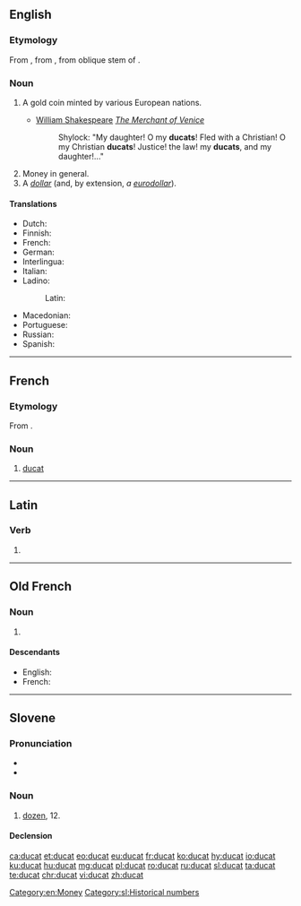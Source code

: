 ==English==

===Etymology===
From {{etyl|fro|en}} {{term|ducat|lang=fro}}, from {{etyl|ML.|en}} {{term|ducatus|lang=la}}, from oblique stem of {{term|dux||duke; leader|lang=la}}.

===Noun===
{{wikipedia}}
{{en-noun}}

# {{context|historical|lang=en}} A gold coin minted by various European nations.
#* [[w:William Shakespeare|William Shakespeare]] ''[[w:The Merchant of Venice|The Merchant of Venice]]''
#*: Shylock: "My daughter! O my '''ducats'''! Fled with a Christian! O my Christian '''ducats'''! Justice! the law! my '''ducats''', and my daughter!..."
# Money in general.
# A ''[[dollar]]'' (and, by extension, ''a [[euro|eurodollar]]'').

====Translations====
{{trans-top|historical gold coin}}
* Dutch: {{t+|nl|dukaat|m}}
* Finnish: {{t|fi|dukaatti}}
* French: {{t+|fr|ducat|m}}
* German: {{t|de|Dukat|m}}
* Interlingua: {{t|ia|ducato}}
* Italian: {{t+|it|ducato}}
* Ladino:
*: Latin: {{t|lad|dukado|m}}
{{trans-mid}}
* Macedonian: {{t|mk|дукат|m|tr=dúkat}}
* Portuguese: {{t+|pt|ducado|m}}
* Russian: {{t+|ru|дукат|m|tr=dukát}}
* Spanish: {{t+|es|ducado|m}}
{{trans-bottom}}

[[Category:en:Money]]

----

==French==

===Etymology===
From {{etyl|it|fr}} {{term|ducato|lang=it}}.

===Noun===
{{fr-noun|m}}

# [[#English|ducat]]

----

==Latin==

===Verb===
{{la-verb-form|dūcat}}

# {{conjugation of|dūcō||3|s|pres|act|sub|lang=la}}

----

==Old French==

===Noun===
{{fro-noun|m|ducatz|ducatz}}

# {{l|en|ducat}} {{gloss|historical coin}}

====Descendants====
* English: {{l|en|ducat}} {{qualifier|borrowed}}
* French: {{l|fr|ducat}}

----

==Slovene==

===Pronunciation===
* {{IPA|lang=sl|/ˈdùːtsat/|/ˈdúːtsat/}}
* {{sl-tonal|dúcat|dȗcat}}

===Noun===
{{sl-noun|dúcat|m-in|dúcata|dúcati}}

# [[dozen]], 12.

====Declension====
{{sl-decl-noun-m|dúcat}}

[[Category:sl:Historical numbers]]

[[ca:ducat]]
[[et:ducat]]
[[eo:ducat]]
[[eu:ducat]]
[[fr:ducat]]
[[ko:ducat]]
[[hy:ducat]]
[[io:ducat]]
[[ku:ducat]]
[[hu:ducat]]
[[mg:ducat]]
[[pl:ducat]]
[[ro:ducat]]
[[ru:ducat]]
[[sl:ducat]]
[[ta:ducat]]
[[te:ducat]]
[[chr:ducat]]
[[vi:ducat]]
[[zh:ducat]]